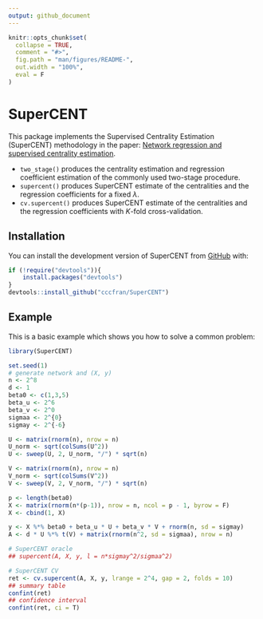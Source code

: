 ```yaml
---
output: github_document
---
```


<!-- README.md is generated from README.Rmd. Please edit that file -->

```r
knitr::opts_chunk$set(
  collapse = TRUE,
  comment = "#>",
  fig.path = "man/figures/README-",
  out.width = "100%",
  eval = F
)
```

# SuperCENT

<!-- badges: start -->
<!-- badges: end -->

This package implements the Supervised Centrality Estimation (SuperCENT) methodology in the paper: 
[Network regression and supervised centrality estimation](https://jh-cai.com/docs/SuperCENT.pdf).

* `two_stage()` produces the centrality estimation and regression coefficient estimation of the commonly used two-stage procedure.
* `supercent()` produces SuperCENT estimate of the centralities and the regression coefficients for a fixed $\lambda$.
* `cv.supercent()` produces SuperCENT estimate of the centralities and the regression coefficients with $K$-fold cross-validation.

## Installation

You can install the development version of SuperCENT from [GitHub](https://github.com/) with:

```r
if (!require("devtools")){
    install.packages("devtools")
}
devtools::install_github("cccfran/SuperCENT")
```

## Example

This is a basic example which shows you how to solve a common problem:

```r
library(SuperCENT)

set.seed(1)
# generate network and (X, y)
n <- 2^8
d <- 1
beta0 <- c(1,3,5)
beta_u <- 2^6
beta_v <- 2^0
sigmaa <- 2^{0}
sigmay <- 2^{-6}

U <- matrix(rnorm(n), nrow = n)
U_norm <- sqrt(colSums(U^2))
U <- sweep(U, 2, U_norm, "/") * sqrt(n)

V <- matrix(rnorm(n), nrow = n)
V_norm <- sqrt(colSums(V^2))
V <- sweep(V, 2, V_norm, "/") * sqrt(n)

p <- length(beta0) 
X <- matrix(rnorm(n*(p-1)), nrow = n, ncol = p - 1, byrow = F)
X <- cbind(1, X)

y <- X %*% beta0 + beta_u * U + beta_v * V + rnorm(n, sd = sigmay)
A <- d * U %*% t(V) + matrix(rnorm(n^2, sd = sigmaa), nrow = n)

# SuperCENT oracle
## supercent(A, X, y, l = n*sigmay^2/sigmaa^2)

# SuperCENT CV
ret <- cv.supercent(A, X, y, lrange = 2^4, gap = 2, folds = 10)
## summary table
confint(ret)
## confidence interval
confint(ret, ci = T)
```

